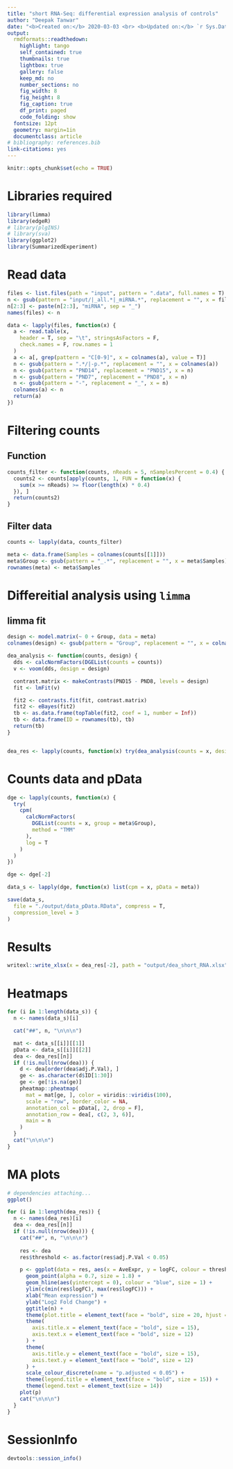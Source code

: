 ```yaml
---
title: "short RNA-Seq: differential expression analysis of controls"
author: "Deepak Tanwar"
date: "<b>Created on:</b> 2020-03-03 <br> <b>Updated on:</b> `r Sys.Date()`"
output:
  rmdformats::readthedown:
    highlight: tango
    self_contained: true
    thumbnails: true
    lightbox: true
    gallery: false
    keep_md: no
    number_sections: no
    fig_width: 8
    fig_height: 8
    fig_caption: true
    df_print: paged
    code_folding: show
  fontsize: 12pt
  geometry: margin=1in
  documentclass: article
# bibliography: references.bib
link-citations: yes
---
```


```r
knitr::opts_chunk$set(echo = TRUE)
```

# Libraries required

```r
library(limma)
library(edgeR)
# library(plgINS)
# library(sva)
library(ggplot2)
library(SummarizedExperiment)
```

# Read data

```r
files <- list.files(path = "input", pattern = ".data", full.names = T)
n <- gsub(pattern = "input/|_all.*|_miRNA.*", replacement = "", x = files)
n[2:3] <- paste(n[2:3], "miRNA", sep = "_")
names(files) <- n

data <- lapply(files, function(x) {
  a <- read.table(x,
    header = T, sep = "\t", stringsAsFactors = F,
    check.names = F, row.names = 1
  )
  a <- a[, grep(pattern = "C[0-9]", x = colnames(a), value = T)]
  n <- gsub(pattern = ".*/|-p.*", replacement = "", x = colnames(a))
  n <- gsub(pattern = "PND14", replacement = "PND15", x = n)
  n <- gsub(pattern = "PND7", replacement = "PND8", x = n)
  n <- gsub(pattern = "-", replacement = "_", x = n)
  colnames(a) <- n
  return(a)
})
```

<!-- ## Data -->
<!-- ```{r} -->
<!-- allRNA <- list.files(path = "input/allRNA", pattern = ".txt", full.names = T) -->
<!-- mmRNA <- list.files(path = "input/mature_miRNA/", pattern = ".txt", full.names = T) -->
<!-- pmRNA <- list.files(path = "input/precursor_miRNA/", pattern = ".txt", full.names = T) -->
<!-- ``` -->

<!-- ## Function -->
<!-- ```{r, message=FALSE, warning=FALSE} -->
<!-- read_files <- function(files){ -->
<!--   files <- files[grep(pattern = "-C[0-9]-", x = files)] -->
<!--   read <- lapply(files, function(x){ -->
<!--     a <- read.table(x, header = T, sep = "\t", stringsAsFactors = F) -->
<!--     n <- gsub(pattern = ".*/|-p.*",replacement = "",  x = x) -->
<!--     n <- gsub(pattern = "14", replacement = "15", x = n) -->
<!--     n <- gsub(pattern = "7", replacement = "8", x = n) -->
<!--     n <- gsub(pattern = "-", replacement = "_", x = n) -->
<!--     colnames(a)[2] <- n -->
<!--     return(a) -->
<!--   }) -->

<!--   df <- Reduce(function(x, y) merge(x, y), read) -->
<!--   rownames(df) <- df[,1] -->
<!--   df <- df[,-1] -->
<!--   return(df) -->
<!-- } -->
<!-- ``` -->

<!-- ## Reead data -->
<!-- ```{r} -->
<!-- all <- read_files(allRNA) -->
<!-- mm <- read_files(mmRNA) -->
<!-- pm <- read_files(pmRNA) -->
<!-- ``` -->


# Filtering counts

## Function
```r
counts_filter <- function(counts, nReads = 5, nSamplesPercent = 0.4) {
  counts2 <- counts[apply(counts, 1, FUN = function(x) {
    sum(x >= nReads) >= floor(length(x) * 0.4)
  }), ]
  return(counts2)
}
```

## Filter data
```r
counts <- lapply(data, counts_filter)

meta <- data.frame(Samples = colnames(counts[[1]]))
meta$Group <- gsub(pattern = "_.*", replacement = "", x = meta$Samples)
rownames(meta) <- meta$Samples
```


# Differeitial analysis using `limma`
## limma fit
```r
design <- model.matrix(~ 0 + Group, data = meta)
colnames(design) <- gsub(pattern = "Group", replacement = "", x = colnames(design))

dea_analysis <- function(counts, design) {
  dds <- calcNormFactors(DGEList(counts = counts))
  v <- voom(dds, design = design)

  contrast.matrix <- makeContrasts(PND15 - PND8, levels = design)
  fit <- lmFit(v)

  fit2 <- contrasts.fit(fit, contrast.matrix)
  fit2 <- eBayes(fit2)
  tb <- as.data.frame(topTable(fit2, coef = 1, number = Inf))
  tb <- data.frame(ID = rownames(tb), tb)
  return(tb)
}


dea_res <- lapply(counts, function(x) try(dea_analysis(counts = x, design = design)))
```

# Counts data and pData

```r
dge <- lapply(counts, function(x) {
  try(
    cpm(
      calcNormFactors(
        DGEList(counts = x, group = meta$Group),
        method = "TMM"
      ),
      log = T
    )
  )
})

dge <- dge[-2]

data_s <- lapply(dge, function(x) list(cpm = x, pData = meta))

save(data_s,
  file = "./output/data_pData.RData", compress = T,
  compression_level = 3
)
```


# Results
```r
writexl::write_xlsx(x = dea_res[-2], path = "output/dea_short_RNA.xlsx", col_names = T, format_headers = T)
```

# Heatmaps {.tabset .tabset-pills}

```r
for (i in 1:length(data_s)) {
  n <- names(data_s)[i]

  cat("##", n, "\n\n\n")

  mat <- data_s[[i]][[1]]
  pData <- data_s[[i]][[2]]
  dea <- dea_res[[n]]
  if (!is.null(nrow(dea))) {
    d <- dea[order(dea$adj.P.Val), ]
    ge <- as.character(d$ID[1:30])
    ge <- ge[!is.na(ge)]
    pheatmap::pheatmap(
      mat = mat[ge, ], color = viridis::viridis(100),
      scale = "row", border_color = NA,
      annotation_col = pData[, 2, drop = F],
      annotation_row = dea[, c(2, 3, 6)],
      main = n
    )
  }
  cat("\n\n\n")
}
```

# MA plots  {.tabset .tabset-pills}

```r
# dependencies attaching...
ggplot()
```

```r
for (i in 1:length(dea_res)) {
  n <- names(dea_res)[i]
  dea <- dea_res[[n]]
  if (!is.null(nrow(dea))) {
    cat("##", n, "\n\n\n")
    
    res <- dea
    res$threshold <- as.factor(res$adj.P.Val < 0.05)

    p <- ggplot(data = res, aes(x = AveExpr, y = logFC, colour = threshold)) +
      geom_point(alpha = 0.7, size = 1.8) +
      geom_hline(aes(yintercept = 0), colour = "blue", size = 1) +
      ylim(c(min(res$logFC), max(res$logFC))) +
      xlab("Mean expression") +
      ylab("Log2 Fold Change") +
      ggtitle(n) +
      theme(plot.title = element_text(face = "bold", size = 20, hjust = 0.5)) +
      theme(
        axis.title.x = element_text(face = "bold", size = 15),
        axis.text.x = element_text(face = "bold", size = 12)
      ) +
      theme(
        axis.title.y = element_text(face = "bold", size = 15),
        axis.text.y = element_text(face = "bold", size = 12)
      ) +
      scale_colour_discrete(name = "p.adjusted < 0.05") +
      theme(legend.title = element_text(face = "bold", size = 15)) +
      theme(legend.text = element_text(size = 14))
    plot(p)
    cat("\n\n\n")
  }
}
```


# SessionInfo
```r
devtools::session_info()
```
